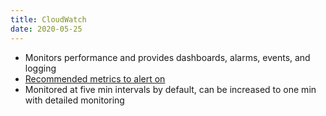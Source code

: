 ```yaml
---
title: CloudWatch
date: 2020-05-25
---
```


- Monitors performance and provides dashboards, alarms, events, and logging
- [Recommended metrics to alert on](https://wa.aws.amazon.com/serv.question.OPS_1.en.html#step1)
- Monitored at five min intervals by default, can be increased to one min with detailed monitoring
